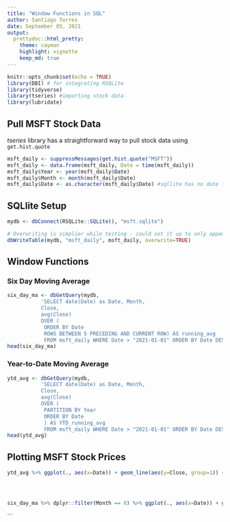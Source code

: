 ```yaml
---
title: "Window Functions in SQL"
author: Santiago Torres
date: September 05, 2021
output:
  prettydoc::html_pretty:
    theme: cayman
    highlight: vignette
    keep_md: true
---
```


```r
knitr::opts_chunk$set(echo = TRUE)
library(DBI) # for integrating RSQLite
library(tidyverse)
library(tseries) #importing stock data
library(lubridate)
```

## Pull MSFT Stock Data

_tseries_ library has a straightforward way to pull stock data using ```  get.hist.quote ```

```r
msft_daily <- suppressMessages(get.hist.quote("MSFT"))
msft_daily <- data.frame(msft_daily, Date = time(msft_daily))
msft_daily$Year <- year(msft_daily$Date)
msft_daily$Month <- month(msft_daily$Date)
msft_daily$Date <- as.character(msft_daily$Date) #sqllite has no date format so store as text

```




## SQLlite Setup

```r
mydb <- dbConnect(RSQLite::SQLite(), "msft.sqlite")
```

```r
# Overwriting is simplier while testing - could set it up to only append new data
dbWriteTable(mydb, "msft_daily", msft_daily, overwrite=TRUE)
```

## Window Functions


### Six Day Moving Average

```r
six_day_ma <- dbGetQuery(mydb, 
           'SELECT date(Date) as Date, Month, 
           Close, 
           avg(Close) 
           OVER (
            ORDER BY Date
            ROWS BETWEEN 5 PRECEDING AND CURRENT ROW) AS running_avg 
            FROM msft_daily WHERE Date > "2021-01-01" ORDER BY Date DESC')
head(six_day_ma)
```

### Year-to-Date Moving Average

```r
ytd_avg <- dbGetQuery(mydb, 
           'SELECT date(Date) as Date, Month,
           Close, 
           avg(Close) 
           OVER (
            PARTITION BY Year
            ORDER BY Date
            ) AS YTD_running_avg
            FROM msft_daily WHERE Date > "2021-01-01" ORDER BY Date DESC')
head(ytd_avg)
```

## Plotting MSFT Stock Prices

```r
ytd_avg %>% ggplot(., aes(x=Date)) + geom_line(aes(y=Close, group=1)) + geom_line(aes(y=YTD_running_avg, color ="red",group=1)) + ggtitle("YTD Moving Average") + labs(y = "Closing Price", x = "2021", colour = "Moving Average") + scale_x_discrete(breaks=c("2021-01-04","2021-05-03","2021-09-01"),labels=c("2021-01-04","2021-05-03","2021-09-01")) + theme(plot.title = element_text(hjust = .5))




six_day_ma %>% dplyr::filter(Month == 8) %>% ggplot(., aes(x=Date)) + geom_line(aes(y=Close,group=1)) + geom_line(aes(y=running_avg, color ='red',group=1)) + ggtitle("Six Day Moving Average") + labs(y = "Closing Price", x= "August",colour = "Moving Average") + scale_x_discrete(breaks=c("2021-08-02","2021-08-16","2021-08-31"),labels=c("2021-08-02","2021-08-16","2021-08-31")) + theme(plot.title = element_text(hjust = .5))

```

```
